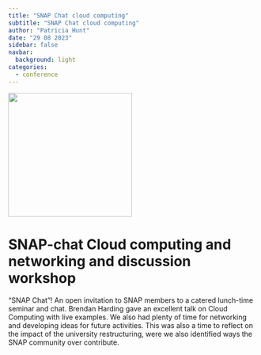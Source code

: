 ```yaml
---
title: "SNAP Chat cloud computing"
subtitle: "SNAP Chat cloud computing"
author: "Patricia Hunt"
date: "29 08 2023"
sidebar: false
navbar:
  background: light
categories: 
  - conference
---
```

<style>
.quarto-title-block .quarto-title-banner {
  background-image: url(images/small_logo.png);
  border-bottom: solid 10px #FFFFFF;
  margin-top: -40px;
  color: white;
}
</style>

![](talk_title.png){height=250 fig-align="center"}

<h1>SNAP-chat Cloud computing and networking and discussion workshop</h1>

“SNAP Chat”! An open invitation to SNAP members to a catered lunch-time seminar and chat.  Brendan Harding gave an excellent talk on Cloud Computing with live examples.  We also had plenty of time for networking and developing ideas for future activities.   This was also a time to reflect on the impact of the university restructuring, were we also identified ways the SNAP community over contribute.

